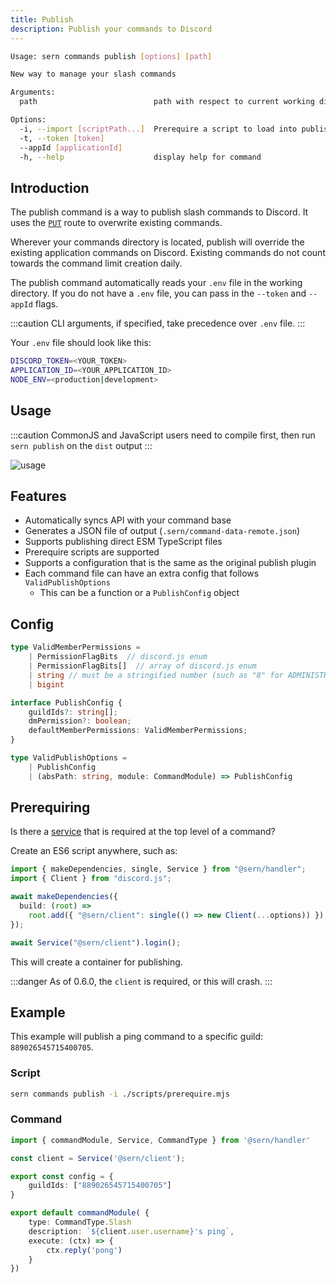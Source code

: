 ```yaml
---
title: Publish
description: Publish your commands to Discord
---
```


```sh
Usage: sern commands publish [options] [path]

New way to manage your slash commands

Arguments:
  path                          path with respect to current working directory that will locate all published files

Options:
  -i, --import [scriptPath...]  Prerequire a script to load into publisher
  -t, --token [token]
  --appId [applicationId]
  -h, --help                    display help for command
```

## Introduction

The publish command is a way to publish slash commands to Discord. It uses the [`PUT`](https://discord.com/developers/docs/interactions/application-commands#bulk-overwrite-global-application-commands) route to overwrite existing commands.

Wherever your commands directory is located, publish will override the existing application commands on Discord. Existing commands do not count towards the command limit creation daily.

The publish command automatically reads your `.env` file in the working directory. If you do not have a `.env` file, you can pass in the `--token` and `--appId` flags.

:::caution
CLI arguments, if specified, take precedence over `.env` file.
:::

Your `.env` file should look like this:

```sh title=".env"
DISCORD_TOKEN=<YOUR_TOKEN>
APPLICATION_ID=<YOUR_APPLICATION_ID>
NODE_ENV=<production|development>
```

## Usage

:::caution
CommonJS and JavaScript users need to compile first, then run `sern publish` on the `dist` output
:::

![usage](~/assets/docs/sern-publish.gif)

## Features

- Automatically syncs API with your command base
- Generates a JSON file of output (`.sern/command-data-remote.json`)
- Supports publishing direct ESM TypeScript files
- Prerequire scripts are supported
- Supports a configuration that is the same as the original publish plugin
- Each command file can have an extra config that follows `ValidPublishOptions`
  - This can be a function or a `PublishConfig` object

## Config

```ts {13-15}
type ValidMemberPermissions =
    | PermissionFlagBits  // discord.js enum
    | PermissionFlagBits[]  // array of discord.js enum
    | string // must be a stringified number (such as "8" for ADMINISTRATOR)
    | bigint

interface PublishConfig {
    guildIds?: string[];
    dmPermission?: boolean;
    defaultMemberPermissions: ValidMemberPermissions;
}

type ValidPublishOptions =
    | PublishConfig
    | (absPath: string, module: CommandModule) => PublishConfig
```

## Prerequiring

Is there a [service](/v3/guide/walkthrough/services) that is required at the top level of a command?

Create an ES6 script anywhere, such as:

```ts title="scripts/prerequire.mjs"
import { makeDependencies, single, Service } from "@sern/handler";
import { Client } from "discord.js";

await makeDependencies({
  build: (root) =>
    root.add({ "@sern/client": single(() => new Client(...options)) }),
});

await Service("@sern/client").login();
```

This will create a container for publishing.

:::danger
As of 0.6.0, the `client` is required, or this will crash.
:::

## Example

This example will publish a ping command to a specific guild: `889026545715400705`.

### Script

```sh
sern commands publish -i ./scripts/prerequire.mjs
```

### Command

```ts title=src/commands/ping.ts {5-7}
import { commandModule, Service, CommandType } from '@sern/handler'

const client = Service('@sern/client');

export const config = {
    guildIds: ["889026545715400705"]
}

export default commandModule( {
    type: CommandType.Slash
    description: `${client.user.username}'s ping`,
    execute: (ctx) => {
        ctx.reply('pong')
    }
})
```

